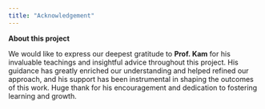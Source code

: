 ```yaml
---
title: "Acknowledgement"
---
```


**About this project**

We would like to express our deepest gratitude to **Prof. Kam** for his invaluable teachings and insightful advice throughout this project. His guidance has greatly enriched our understanding and helped refined our approach, and his support has been instrumental in shaping the outcomes of this work. Huge thank for his encouragement and dedication to fostering learning and growth.
